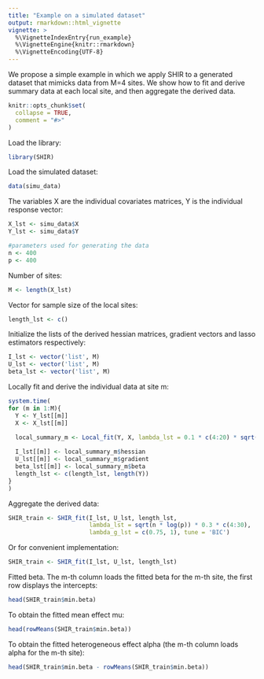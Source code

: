 ```yaml
---
title: "Example on a simulated dataset"
output: rmarkdown::html_vignette
vignette: >
  %\VignetteIndexEntry{run_example}
  %\VignetteEngine{knitr::rmarkdown}
  %\VignetteEncoding{UTF-8}
---
```


We propose a simple example in which we apply SHIR to a generated dataset that mimicks data from M=4 sites. We show how to fit and derive summary data at each local site, and then aggregate the derived data. 
```r
knitr::opts_chunk$set(
  collapse = TRUE,
  comment = "#>"
)
```

Load the library:
```r
library(SHIR)
```

Load the simulated dataset:
```r
data(simu_data)
```

The variables X are the individual covariates matrices, Y is the individual response vector:
```r
X_lst <- simu_data$X
Y_lst <- simu_data$Y
```

```r
#parameters used for generating the data
n <- 400
p <- 400
```

Number of sites:
```r
M <- length(X_lst)
```

Vector for sample size of the local sites:
```r
length_lst <- c()
```

Initialize the lists of the derived hessian matrices, gradient vectors and lasso estimators respectively:
```r
I_lst <- vector('list', M)
U_lst <- vector('list', M)
beta_lst <- vector('list', M)
```

Locally fit and derive the individual data at site m:
```r
system.time(
for (m in 1:M){
  Y <- Y_lst[[m]]
  X <- X_lst[[m]]

  local_summary_m <- Local_fit(Y, X, lambda_lst = 0.1 * c(4:20) * sqrt((log(p)) / n))
  
  I_lst[[m]] <- local_summary_m$hessian
  U_lst[[m]] <- local_summary_m$gradient
  beta_lst[[m]] <- local_summary_m$beta
  length_lst <- c(length_lst, length(Y))
}
)
```

Aggregate the derived data:
```r
SHIR_train <- SHIR_fit(I_lst, U_lst, length_lst,
                       lambda_lst = sqrt(n * log(p)) * 0.3 * c(4:30),
                       lambda_g_lst = c(0.75, 1), tune = 'BIC')
```

Or for convenient implementation:
```r
SHIR_train <- SHIR_fit(I_lst, U_lst, length_lst)
```

Fitted beta. The m-th column loads the fitted beta for the m-th site, the first row displays the intercepts:
```r
head(SHIR_train$min.beta)
```

To obtain the fitted mean effect mu:
```r
head(rowMeans(SHIR_train$min.beta))
```

To obtain the fitted heterogeneous effect alpha (the m-th column loads alpha for the m-th site):
```r
head(SHIR_train$min.beta - rowMeans(SHIR_train$min.beta))
```
